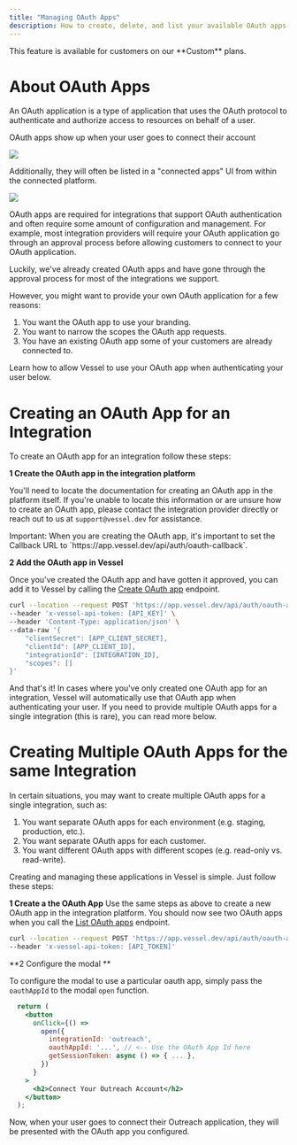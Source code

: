 ```yaml
---
title: "Managing OAuth Apps"
description: How to create, delete, and list your available OAuth apps
---
```


<Warning>
  This feature is available for customers on our **Custom** plans.
</Warning>

# About OAuth Apps

An OAuth application is a type of application that uses the OAuth protocol to authenticate and authorize access to resources on behalf of a user.

OAuth apps show up when your user goes to connect their account

<Frame caption="What your user sees when they connect their integration">
  <img src="/images/auth/connection.png" />
</Frame>

Additionally, they will often be listed in a "connected apps" UI from within the connected platform.

<Frame caption="The Hubspot Connected Apps page showing the Vessel App after the user connected">
  <img src="/images/auth/connected-apps.png" />
</Frame>

OAuth apps are required for integrations that support OAuth authentication and often require some amount of configuration and management. For example, most integration providers will require your OAuth application go through an approval process before allowing customers to connect to your OAuth application.

Luckily, we've already created OAuth apps and have gone through the approval process for most of the integrations we support.

However, you might want to provide your own OAuth application for a few reasons:

1. You want the OAuth app to use your branding.
2. You want to narrow the scopes the OAuth app requests.
3. You have an existing OAuth app some of your customers are already connected to.

Learn how to allow Vessel to use your OAuth app when authenticating your user below.

# Creating an OAuth App for an Integration

To create an OAuth app for an integration follow these steps:

**1 Create the OAuth app in the integration platform**

You'll need to locate the documentation for creating an OAuth app in the platform itself. If you're unable to locate this information or are unsure how to create an OAuth app, please contact the integration provider directly or reach out to us at `support@vessel.dev` for assistance.

<Warning>
  Important: When you are creating the OAuth app, it's important to set the
  Callback URL to `https://app.vessel.dev/api/auth/oauth-callback`.
</Warning>

**2 Add the OAuth app in Vessel**

Once you've created the OAuth app and have gotten it approved, you can add it to Vessel by calling the [Create OAuth app](/pages/home/api-reference/post-oauth-app) endpoint.

```bash Terminal
curl --location --request POST 'https://app.vessel.dev/api/auth/oauth-apps/create' \
--header 'x-vessel-api-token: [API_KEY]' \
--header 'Content-Type: application/json' \
--data-raw '{
    "clientSecret": [APP_CLIENT_SECRET],
    "clientId": [APP_CLIENT_ID],
    "integrationId": [INTEGRATION_ID],
    "scopes": []
}'
```

And that's it! In cases where you've only created one OAuth app for an integration, Vessel will automatically use that OAuth app when authenticating your user. If you need to provide multiple OAuth apps for a single integration (this is rare), you can read more below.

# Creating Multiple OAuth Apps for the same Integration

In certain situations, you may want to create multiple OAuth apps for a single integration, such as:

1. You want separate OAuth apps for each environment (e.g. staging, production, etc.).
2. You want separate OAuth apps for each customer.
3. You want different OAuth apps with different scopes (e.g. read-only vs. read-write).

Creating and managing these applications in Vessel is simple. Just follow these steps:

**1 Create a the OAuth App**
Use the same steps as above to create a new OAuth app in the integration platform. You should now see two OAuth apps when you call the [List OAuth apps](/pages/home/api-reference/get-all-oauth-apps) endpoint.

```bash Terminal
curl --location --request POST 'https://app.vessel.dev/api/auth/oauth-apps/list' \
--header 'x-vessel-api-token: [API_TOKEN]'
```

**2 Configure the modal **

To configure the modal to use a particular oauth app, simply pass the `oauthAppId` to the modal `open` function.

```jsx React
  return (
    <button
      onClick={() =>
        open({
          integrationId: 'outreach',
          oauthAppId: '...', // <-- Use the OAuth App Id here
          getSessionToken: async () => { ... },
        })
      }
    >
      <h2>Connect Your Outreach Account</h2>
    </button>
  );
```

Now, when your user goes to connect their Outreach application, they will be presented with the OAuth app you configured.
